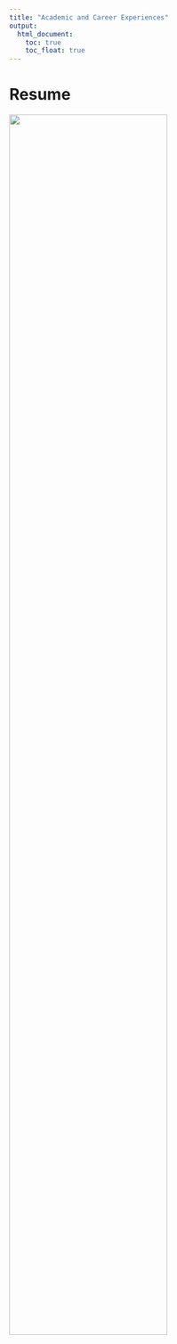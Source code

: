 ```yaml
---
title: "Academic and Career Experiences"
output: 
  html_document:
    toc: true
    toc_float: true
---
```


# Resume

<img src="Images/Base_Resume_2025.jpg" style="width:75%;">








